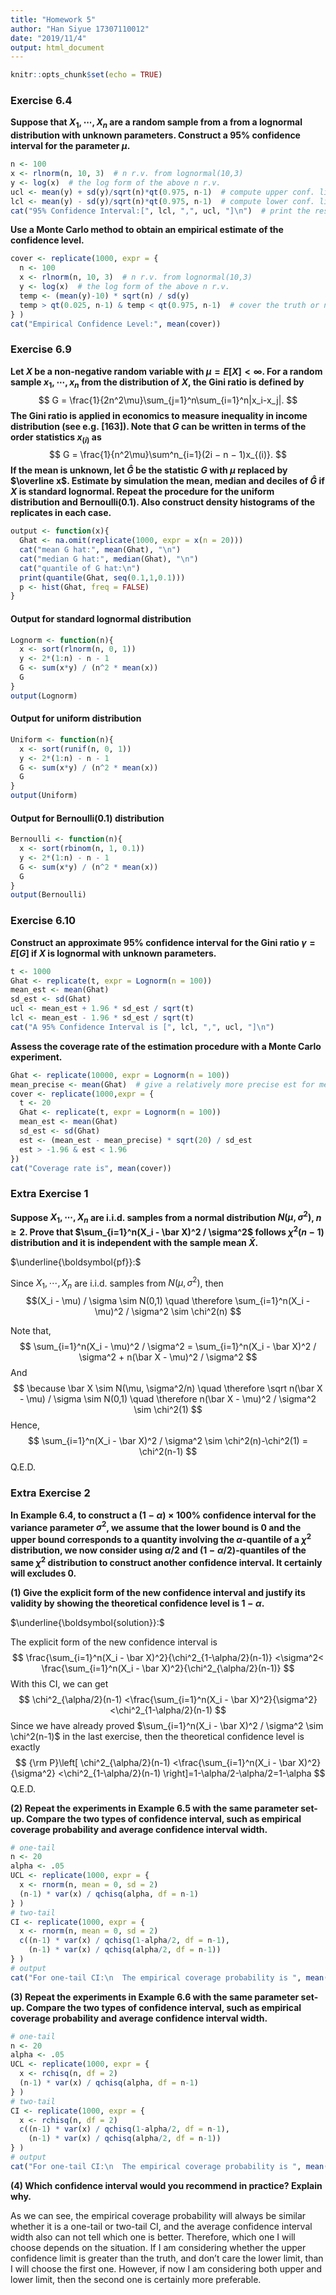 ```yaml
---
title: "Homework 5"
author: "Han Siyue 17307110012"
date: "2019/11/4"
output: html_document
---
```


```r
knitr::opts_chunk$set(echo = TRUE)
```

### Exercise 6.4

**Suppose that $X_1, \cdots , X_n$ are a random sample from a from a lognormal distribution with unknown parameters. Construct a 95% confidence interval for the parameter $\mu$. **

```r
n <- 100
x <- rlnorm(n, 10, 3)  # n r.v. from lognormal(10,3)
y <- log(x)  # the log form of the above n r.v.
ucl <- mean(y) + sd(y)/sqrt(n)*qt(0.975, n-1)  # compute upper conf. limit
lcl <- mean(y) - sd(y)/sqrt(n)*qt(0.975, n-1)  # compute lower conf. limit
cat("95% Confidence Interval:[", lcl, ",", ucl, "]\n")  # print the result
```

**Use a Monte Carlo method to obtain an empirical estimate of the confidence level.**

```r
cover <- replicate(1000, expr = {
  n <- 100
  x <- rlnorm(n, 10, 3)  # n r.v. from lognormal(10,3)
  y <- log(x)  # the log form of the above n r.v.
  temp <- (mean(y)-10) * sqrt(n) / sd(y)
  temp > qt(0.025, n-1) & temp < qt(0.975, n-1)  # cover the truth or not
} )
cat("Empirical Confidence Level:", mean(cover))
```


### Exercise 6.9

**Let $X$ be a non-negative random variable with $\mu = E[X] < \infty$. For a random sample $x_1, \cdots , x_n$ from the distribution of $X$, the Gini ratio is defined by**
$$
G = \frac{1}{2n^2\mu}\sum_{j=1}^n\sum_{i=1}^n|x_i-x_j|.
$$
**The Gini ratio is applied in economics to measure inequality in income distribution (see e.g. [163]). Note that $G$ can be written in terms of the order statistics $x_{(i)}$ as**
$$
G = \frac{1}{n^2\mu}\sum^n_{i=1}(2i − n − 1)x_{(i)}.
$$
**If the mean is unknown, let $\hat G$ be the statistic $G$ with $\mu$ replaced by $\overline x$. Estimate by simulation the mean, median and deciles of $\hat G$ if $X$ is standard lognormal. Repeat the procedure for the uniform distribution and Bernoulli(0.1). Also construct density histograms of the replicates in each case.**

```r
output <- function(x){
  Ghat <- na.omit(replicate(1000, expr = x(n = 20)))
  cat("mean G hat:", mean(Ghat), "\n")
  cat("median G hat:", median(Ghat), "\n")
  cat("quantile of G hat:\n")
  print(quantile(Ghat, seq(0.1,1,0.1)))
  p <- hist(Ghat, freq = FALSE)
}
```

#### Output for standard lognormal distribution

```r
Lognorm <- function(n){
  x <- sort(rlnorm(n, 0, 1))
  y <- 2*(1:n) - n - 1
  G <- sum(x*y) / (n^2 * mean(x))
  G
}
output(Lognorm)
```

#### Output for uniform distribution

```r
Uniform <- function(n){
  x <- sort(runif(n, 0, 1))
  y <- 2*(1:n) - n - 1
  G <- sum(x*y) / (n^2 * mean(x))
  G
}
output(Uniform)
```

#### Output for Bernoulli(0.1) distribution

```r
Bernoulli <- function(n){
  x <- sort(rbinom(n, 1, 0.1))
  y <- 2*(1:n) - n - 1
  G <- sum(x*y) / (n^2 * mean(x))
  G
}
output(Bernoulli)
```


### Exercise 6.10

**Construct an approximate 95% confidence interval for the Gini ratio $\gamma = E[G]$ if $X$ is lognormal with unknown parameters. **

```r
t <- 1000
Ghat <- replicate(t, expr = Lognorm(n = 100))
mean_est <- mean(Ghat)
sd_est <- sd(Ghat)
ucl <- mean_est + 1.96 * sd_est / sqrt(t)
lcl <- mean_est - 1.96 * sd_est / sqrt(t)
cat("A 95% Confidence Interval is [", lcl, ",", ucl, "]\n")
```

**Assess the coverage rate of the estimation procedure with a Monte Carlo experiment.**

```r
Ghat <- replicate(10000, expr = Lognorm(n = 100))
mean_precise <- mean(Ghat)  # give a relatively more precise est for mean
cover <- replicate(1000,expr = {
  t <- 20
  Ghat <- replicate(t, expr = Lognorm(n = 100))
  mean_est <- mean(Ghat)
  sd_est <- sd(Ghat)
  est <- (mean_est - mean_precise) * sqrt(20) / sd_est
  est > -1.96 & est < 1.96
})
cat("Coverage rate is", mean(cover))
```


### Extra Exercise 1

**Suppose $X_1,\cdots,X_n$ are i.i.d. samples from a normal distribution $N(\mu, \sigma^2)$, $n \ge 2$. Prove that $\sum_{i=1}^n(X_i - \bar X)^2 / \sigma^2$ follows $\chi^2(n-1)$ distribution and it is independent with the sample mean $\bar X$.**

$\underline{\boldsymbol{pf}}:$ 

Since $X_1,\cdots,X_n$ are i.i.d. samples from $N(\mu, \sigma^2)$, then
$$(X_i - \mu) / \sigma \sim N(0,1) \quad
\therefore \sum_{i=1}^n(X_i - \mu)^2 / \sigma^2 \sim \chi^2(n)
$$

Note that, 
$$
\sum_{i=1}^n(X_i - \mu)^2 / \sigma^2 = \sum_{i=1}^n(X_i - \bar X)^2 / \sigma^2 + n(\bar X - \mu)^2 / \sigma^2
$$
And 
$$
\because \bar X \sim N(\mu, \sigma^2/n) \quad
\therefore \sqrt n(\bar X - \mu) / \sigma \sim N(0,1) \quad
\therefore n(\bar X - \mu)^2 / \sigma^2 \sim \chi^2(1)
$$
Hence, 
$$
\sum_{i=1}^n(X_i - \bar X)^2 / \sigma^2 \sim \chi^2(n)-\chi^2(1) = \chi^2(n-1)
$$
Q.E.D.


### Extra Exercise 2

**In Example 6.4, to construct a $(1 - \alpha) \times 100\%$ confidence interval for the variance parameter $\sigma^2$, we assume that the lower bound is 0 and the upper bound corresponds to a quantity involving the $\alpha$-quantile of a $\chi^2$ distribution, we now consider using $\alpha/2$ and $(1 - \alpha/2)$-quantiles of the same $\chi^2$ distribution to construct another confidence interval. It certainly will excludes 0.**


**(1) Give the explicit form of the new confidence interval and justify its validity by showing the theoretical confidence level is $1 - \alpha$.**

$\underline{\boldsymbol{solution}}:$ 

The explicit form of the new confidence interval is 
$$
\frac{\sum_{i=1}^n(X_i - \bar X)^2}{\chi^2_{1-\alpha/2}(n-1)}
<\sigma^2<
\frac{\sum_{i=1}^n(X_i - \bar X)^2}{\chi^2_{\alpha/2}(n-1)}
$$
With this CI, we can get 
$$
\chi^2_{\alpha/2}(n-1)
<\frac{\sum_{i=1}^n(X_i - \bar X)^2}{\sigma^2}
<\chi^2_{1-\alpha/2}(n-1)
$$
Since we have already proved $\sum_{i=1}^n(X_i - \bar X)^2 / \sigma^2 \sim \chi^2(n-1)$ in the last exercise, then the theoretical confidence level is exactly
$$
{\rm P}\left[
\chi^2_{\alpha/2}(n-1)
<\frac{\sum_{i=1}^n(X_i - \bar X)^2}{\sigma^2}
<\chi^2_{1-\alpha/2}(n-1)
\right]=1-\alpha/2-\alpha/2=1-\alpha
$$
Q.E.D.


**(2) Repeat the experiments in Example 6.5 with the same parameter set-up. Compare the two types of confidence interval, such as empirical coverage probability and average confidence interval width.**

```r
# one-tail
n <- 20
alpha <- .05
UCL <- replicate(1000, expr = {
  x <- rnorm(n, mean = 0, sd = 2)
  (n-1) * var(x) / qchisq(alpha, df = n-1)
} )
# two-tail
CI <- replicate(1000, expr = {
  x <- rnorm(n, mean = 0, sd = 2)
  c((n-1) * var(x) / qchisq(1-alpha/2, df = n-1),
    (n-1) * var(x) / qchisq(alpha/2, df = n-1))
} )
# output
cat("For one-tail CI:\n  The empirical coverage probability is ", mean(UCL > 4), "\n  The average confidence interval width is ", mean(UCL), "\nFor two-tail CI:\n  The empirical coverage probability is ", mean(CI[1,] < 4 & CI[2,] > 4), "\n  The average confidence interval width is ", mean(CI[2] - CI[1]))
```


**(3) Repeat the experiments in Example 6.6 with the same parameter set-up. Compare the two types of confidence interval, such as empirical coverage probability and average confidence interval width.**

```r
# one-tail
n <- 20
alpha <- .05
UCL <- replicate(1000, expr = {
  x <- rchisq(n, df = 2)
  (n-1) * var(x) / qchisq(alpha, df = n-1)
} )
# two-tail
CI <- replicate(1000, expr = {
  x <- rchisq(n, df = 2)
  c((n-1) * var(x) / qchisq(1-alpha/2, df = n-1),
    (n-1) * var(x) / qchisq(alpha/2, df = n-1))
} )
# output
cat("For one-tail CI:\n  The empirical coverage probability is ", mean(UCL > 4), "\n  The average confidence interval width is ", mean(UCL), "\nFor two-tail CI:\n  The empirical coverage probability is ", mean(CI[1,] < 4 & CI[2,] > 4), "\n  The average confidence interval width is ", mean(CI[2] - CI[1]))
```


**(4) Which confidence interval would you recommend in practice? Explain why.**

As we can see, the empirical coverage probability will always be similar whether it is a one-tail or two-tail CI, and the average confidence interval width also can not tell which one is better. Therefore, which one I will choose depends on the situation. If I am considering whether the upper confidence limit is greater than the truth, and don't care the lower limit, than I will choose the first one. However, if now I am considering both upper and lower limit, then the second one is certainly more preferable.
